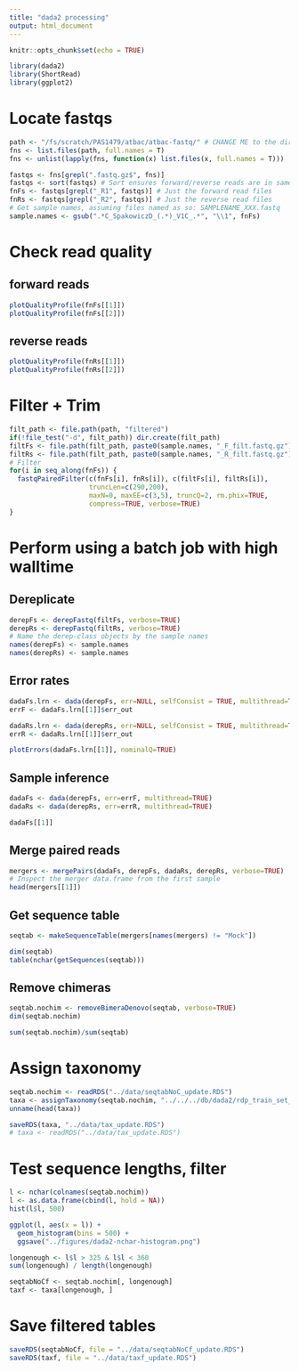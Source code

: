 ```yaml
---
title: "dada2 processing"
output: html_document
---
```


```r
knitr::opts_chunk$set(echo = TRUE)

library(dada2)
library(ShortRead)
library(ggplot2)
```

# Locate fastqs
```r
path <- "/fs/scratch/PAS1479/atbac/atbac-fastq/" # CHANGE ME to the directory containing the fastq files after unzipping.
fns <- list.files(path, full.names = T)
fns <- unlist(lapply(fns, function(x) list.files(x, full.names = T)))

fastqs <- fns[grepl(".fastq.gz$", fns)]
fastqs <- sort(fastqs) # Sort ensures forward/reverse reads are in same order
fnFs <- fastqs[grepl("_R1", fastqs)] # Just the forward read files
fnRs <- fastqs[grepl("_R2", fastqs)] # Just the reverse read files
# Get sample names, assuming files named as so: SAMPLENAME_XXX.fastq
sample.names <- gsub(".*C_SpakowiczD_(.*)_V1C_.*", "\\1", fnFs)
```

# Check read quality

## forward reads
```r
plotQualityProfile(fnFs[[1]])
plotQualityProfile(fnFs[[2]])
```

## reverse reads
```r
plotQualityProfile(fnRs[[1]])
plotQualityProfile(fnRs[[2]])
```

# Filter + Trim
```r
filt_path <- file.path(path, "filtered")
if(!file_test("-d", filt_path)) dir.create(filt_path)
filtFs <- file.path(filt_path, paste0(sample.names, "_F_filt.fastq.gz"))
filtRs <- file.path(filt_path, paste0(sample.names, "_R_filt.fastq.gz"))
# Filter
for(i in seq_along(fnFs)) {
  fastqPairedFilter(c(fnFs[i], fnRs[i]), c(filtFs[i], filtRs[i]),
                    truncLen=c(290,200), 
                    maxN=0, maxEE=c(3,5), truncQ=2, rm.phix=TRUE,
                    compress=TRUE, verbose=TRUE)
}
```


# Perform using a batch job with high walltime
## Dereplicate

```r
derepFs <- derepFastq(filtFs, verbose=TRUE)
derepRs <- derepFastq(filtRs, verbose=TRUE)
# Name the derep-class objects by the sample names
names(derepFs) <- sample.names
names(derepRs) <- sample.names
```

## Error rates
```r
dadaFs.lrn <- dada(derepFs, err=NULL, selfConsist = TRUE, multithread=TRUE)
errF <- dadaFs.lrn[[1]]$err_out

dadaRs.lrn <- dada(derepRs, err=NULL, selfConsist = TRUE, multithread=TRUE)
errR <- dadaRs.lrn[[1]]$err_out

plotErrors(dadaFs.lrn[[1]], nominalQ=TRUE)
```

## Sample inference
```r
dadaFs <- dada(derepFs, err=errF, multithread=TRUE)
dadaRs <- dada(derepRs, err=errR, multithread=TRUE)

dadaFs[[1]]
```

## Merge paired reads
```r
mergers <- mergePairs(dadaFs, derepFs, dadaRs, derepRs, verbose=TRUE)
# Inspect the merger data.frame from the first sample
head(mergers[[1]])
```

## Get sequence table

```r
seqtab <- makeSequenceTable(mergers[names(mergers) != "Mock"])

dim(seqtab)
table(nchar(getSequences(seqtab)))
```

## Remove chimeras
```r
seqtab.nochim <- removeBimeraDenovo(seqtab, verbose=TRUE)
dim(seqtab.nochim)

sum(seqtab.nochim)/sum(seqtab)
```

# Assign taxonomy
```r
seqtab.nochim <- readRDS("../data/seqtabNoC_update.RDS")
taxa <- assignTaxonomy(seqtab.nochim, "../../../db/dada2/rdp_train_set_14.fa.gz")
unname(head(taxa))

saveRDS(taxa, "../data/tax_update.RDS")
# taxa <- readRDS("../data/tax_update.RDS")
```

# Test sequence lengths, filter
```r
l <- nchar(colnames(seqtab.nochim))
l <- as.data.frame(cbind(l, hold = NA))
hist(l$l, 500)

ggplot(l, aes(x = l)) +
  geom_histogram(bins = 500) +
  ggsave("../figures/dada2-nchar-histogram.png")
```

```r
longenough <- l$l > 325 & l$l < 360
sum(longenough) / length(longenough)

seqtabNoCf <- seqtab.nochim[, longenough]
taxf <- taxa[longenough, ]
```

# Save filtered tables
```r
saveRDS(seqtabNoCf, file = "../data/seqtabNoCf_update.RDS")
saveRDS(taxf, file = "../data/taxf_update.RDS")
```


